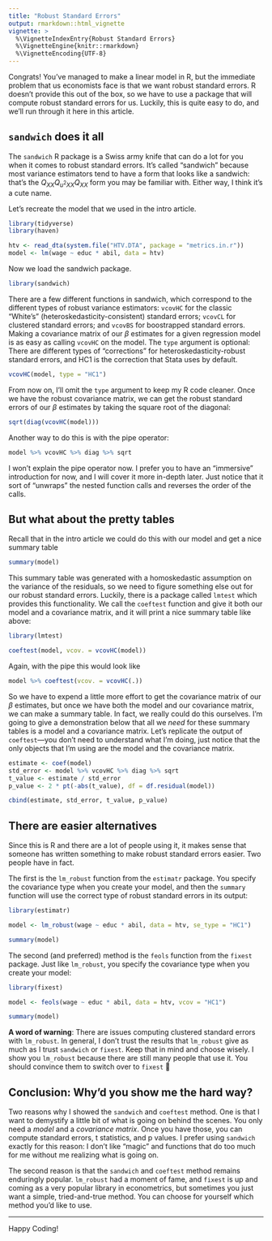 ```yaml
---
title: "Robust Standard Errors"
output: rmarkdown::html_vignette
vignette: >
  %\VignetteIndexEntry{Robust Standard Errors}
  %\VignetteEngine{knitr::rmarkdown}
  %\VignetteEncoding{UTF-8}
---
```


Congrats! You've managed to make a linear model in R, but the immediate problem that us economists face is that we want robust standard errors. R doesn't provide this out of the box, so we have to use a package that will compute robust standard errors for us. Luckily, this is quite easy to do, and we'll run through it here in this article.

## `sandwich` does it all

The `sandwich` R package is a Swiss army knife that can do a lot for you when it comes to robust standard errors. It's called "sandwich" because most variance estimators tend to have a form that looks like a sandwich: that's the $Q_{XX}Q_{u^2XX}Q_{XX}$ form you may be familiar with. Either way, I think it's a cute name.

Let's recreate the model that we used in the intro article.

```r
library(tidyverse)
library(haven)

htv <- read_dta(system.file("HTV.DTA", package = "metrics.in.r"))
model <- lm(wage ~ educ * abil, data = htv)
```

Now we load the sandwich package.

```r
library(sandwich)
```

There are a few different functions in sandwich, which correspond to the different types of robust variance estimators: `vcovHC` for the classic "White's" (heteroskedasticity-consistent) standard errors; `vcovCL` for clustered standard errors; and `vcovBS` for boostrapped standard errors. Making a covariance matrix of our $\beta$ estimates for a given regression model is as easy as calling `vcovHC` on the model. The `type` argument is optional: There are different types of "corrections" for heteroskedasticity-robust standard errors, and HC1 is the correction that Stata uses by default.

```r
vcovHC(model, type = "HC1")
```

From now on, I'll omit the `type` argument to keep my R code cleaner. Once we have the robust covariance matrix, we can get the robust standard errors of our $\beta$ estimates by taking the square root of the diagonal:

```r
sqrt(diag(vcovHC(model)))
```

Another way to do this is with the pipe operator:

```r
model %>% vcovHC %>% diag %>% sqrt
```

I won't explain the pipe operator now. I prefer you to have an "immersive" introduction for now, and I will cover it more in-depth later. Just notice that it sort of "unwraps" the nested function calls and reverses the order of the calls.

## But what about the pretty tables

Recall that in the intro article we could do this with our model and get a nice summary table

```r
summary(model)
```

This summary table was generated with a homoskedastic assumption on the variance of the residuals, so we need to figure something else out for our robust standard errors. Luckily, there is a package called `lmtest` which provides this functionality. We call the `coeftest` function and give it both our model and a covariance matrix, and it will print a nice summary table like above:

```r
library(lmtest)
```
```r
coeftest(model, vcov. = vcovHC(model))
```

Again, with the pipe this would look like

```r
model %>% coeftest(vcov. = vcovHC(.))
```

So we have to expend a little more effort to get the covariance matrix of our $\beta$ estimates, but once we have both the model and our covariance matrix, we can make a summary table. In fact, we really could do this ourselves. I'm going to give a demonstration below that all we _need_ for these summary tables is a model and a covariance matrix. Let's replicate the output of `coeftest`—you don't need to understand what I'm doing, just notice that the only objects that I'm using are the model and the covariance matrix.

```r
estimate <- coef(model)
std_error <- model %>% vcovHC %>% diag %>% sqrt
t_value <- estimate / std_error
p_value <- 2 * pt(-abs(t_value), df = df.residual(model))

cbind(estimate, std_error, t_value, p_value)
```

## There are easier alternatives

Since this is R and there are a lot of people using it, it makes sense that someone has written something to make robust standard errors easier. Two people have in fact.

The first is the `lm_robust` function from the `estimatr` package. You specify the covariance type when you create your model, and then the `summary` function will use the correct type of robust standard errors in its output:

```r
library(estimatr)

model <- lm_robust(wage ~ educ * abil, data = htv, se_type = "HC1")

summary(model)
```

The second (and preferred) method is the `feols` function from the `fixest` package. Just like `lm_robust`, you specify the covariance type when you create your model:

```r
library(fixest)

model <- feols(wage ~ educ * abil, data = htv, vcov = "HC1")

summary(model)
```

**A word of warning**: There are issues computing clustered standard errors with `lm_robust`. In general, I don't trust the results that `lm_robust` give as much as I trust `sandwich` or `fixest`. Keep that in mind and choose wisely. I show you `lm_robust` because there are still many people that use it. You should convince them to switch over to `fixest` 🙂

## Conclusion: Why'd you show me the hard way?

Two reasons why I showed the `sandwich` and `coeftest` method. One is that I want to demystify a little bit of what is going on behind the scenes. You only need a _model_ and a _covariance matrix_. Once you have those, you can compute standard errors, t statistics, and p values. I prefer using `sandwich` exactly for this reason: I don't like "magic" and functions that do too much for me without me realizing what is going on.

The second reason is that the `sandwich` and `coeftest` method remains enduringly popular. `lm_robust` had a moment of fame, and `fixest` is up and coming as a very popular library in econometrics, but sometimes you just want a simple, tried-and-true method. You can choose for yourself which method you'd like to use.

<hr/>

Happy Coding!